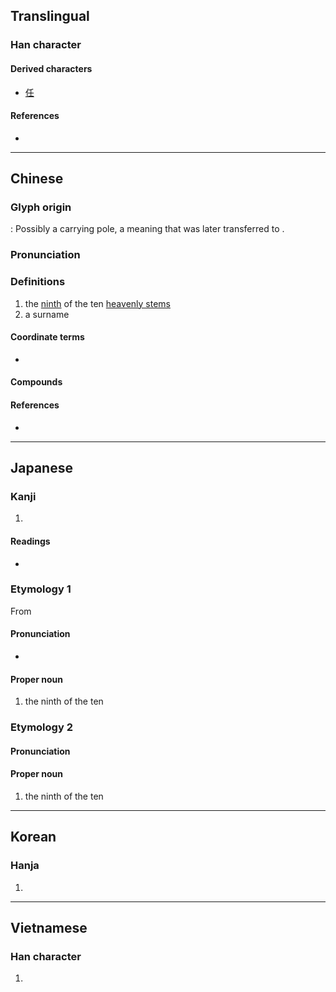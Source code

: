 {{character info/new}}
{{also|千}}
==Translingual==

===Han character===
{{Han char|rn=33|rad=士|as=01|sn=4|four=20104|canj=HG|ids=⿱丿士<small>(GJKV)</small>,⿱一士<small>(HT)</small>}}

====Derived characters====
* [[任]]

====References====
* {{Han ref|kx=0243.010|dkj=05639|dj=0483.010|hdz=10417.010|uh=58EC|ud=22764|bh=A4D0|bd=42192}}

----

==Chinese==
{{zh-forms}}

===Glyph origin===
{{Han etyl}}
{{liushu|p}}: Possibly a carrying pole, a meaning that was later transferred to {{zh-l|任}}.

===Pronunciation===
{{zh-pron
|m=rén
|c=jam4
|mn=jîm/lîm
|mc=y
|oc=y
|cat=
}}

===Definitions===
{{zh-hanzi}}

# the [[ninth]] of the ten [[heavenly stem]]s
# a surname

====Coordinate terms====
* {{list:heavenly stems/zh}}

====Compounds====
{{zh-der|壬人|壬公|壬林|小六壬}}

====References====
* {{thcwd|791}}

----

==Japanese==

===Kanji===
{{ja-kanji|grade=|rs=士01}}

# {{defn|lang=ja|sort=士01}}

====Readings====
* {{ja-readings|kanon=[[じん]] (jin)|goon=[[にん]] (nin)|kun=[[みずのえ]] (mizunoe)}}

===Etymology 1===
{{ja-kanjitab|じん|yomi=o}}
{{wp|lang=ja}}
From {{der|ja|ltc|壬|tr=nyim|sort=しん'}}

====Pronunciation====
{{ja-pron|acc=1|y=ko|じん}}
* {{hmp|lang=ja|ジン|人|刃|仁|沈|陣|尋|塵|sort=しん'}}

====Proper noun====
{{ja-pos|proper|じん}}

# the ninth of the ten {{w|Celestial stem|Heavenly Stems}}

{{topics|ja|Heavenly Stems|sort=しん'}}

===Etymology 2===
{{ja-kanjitab|みずのえ|yomi=k}}
{{com|ja|水|の|兄|tr1=Mizu|t1={{w|Water (Wu Xing)|Water}}|pos1=one of the {{w|Wu Xing|Five Elements}}|tr2=no|pos2=attributive marker|tr3=e|t3=[[elder brother]]|sort=みずのえ}}

====Pronunciation====
{{ja-pron|acc=3|y=k|みずのえ}}

====Proper noun====
{{ja-pos|proper|みずのえ|hhira=みづのえ}}

# the ninth of the ten {{w|Celestial stem|Heavenly Stems}}

{{cln|ja|words with multiple readings}}

----

==Korean==

===Hanja===
{{ko-hanja|hangeul=임|rv=im|mr=im}}

# {{defn|lang=ko|sort=士01}}

----

==Vietnamese==

===Han character===
{{vi-hantu|[[nhăm]], [[nhám]], [[nhằm]], [[nhâm]], [[râm]], [[nhẹm]]|rs=士01}}

# {{defn|lang=vi|sort=士01}}